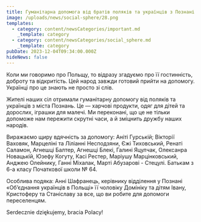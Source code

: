 ```yaml
---
title: Гуманітарна допомога від братів поляків та українців з Познані
image: /uploads/news/social-sphere/28.png
templates:
  - category: content/newsCategories/important.md
    _template: category
  - category: content/newsCategories/social_sphere.md
    _template: category
pubDate: 2023-12-04T09:34:00.000Z
hideNews: false
---
```


Коли ми говоримо про Польщу, то відразу згадуємо про її гостинність, доброту та відкритість. Цей народ завжди готовий прийти на допомогу. Українці про це знають не просто зі слів.

Жителі наших сіл отримали гуманітарну допомогу від поляків та українців з міста Познань. Це — харчові продукти, одяг для дітей та дорослих, іграшки для малечі. Ми переконані, що це не тільки допоможе нам пережити скрутні часи, а й зміцнить дружбу наших народів.

Виражаємо щиру вдячність за допомогу: Аніті Гурській; Вікторії Ваховяк, Марцеліні та Ліліанні Несподзяни, Єжі Тиховський, Ренаті Саламон, Агнешці Балтер, Агнешці Блекі, Галині Яцулчак, Олексанра Новацькій, Юзефу Когуту, Касі Рестер, Маріушу Марцінковський, Анджею Олейнику, Ганні Міхалак, Марті Абузарові - Стецулі. Батькам з 6-а класу Початкової школи № 64.

Особлива подяка: Анні Шафранець, керівнику відділення у Познані «Об’єднання українців в Польщі» її чоловіку Домініку та дітям Івану, Кристоферу та Станіславу за все, що ви робите для допомоги переселенцям.

Serdecznie dziękujemy, bracia Polacy!
